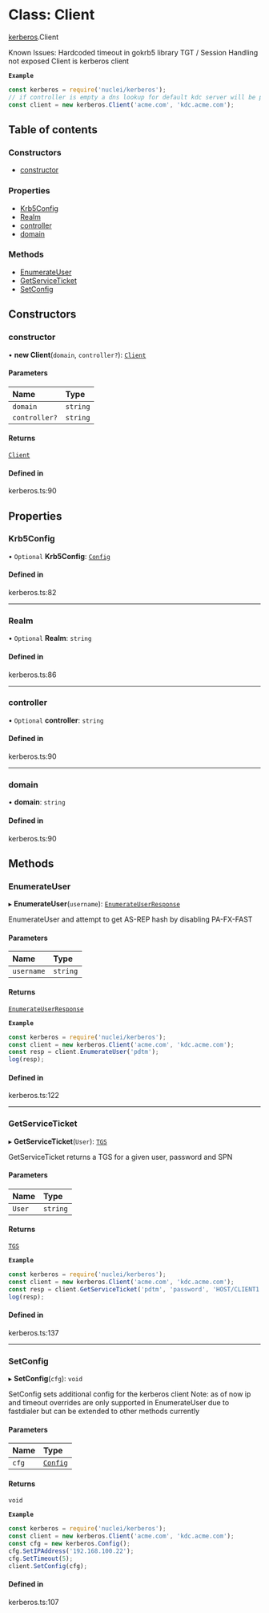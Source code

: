 # Class: Client

[kerberos](/templates/protocols/javascript/modules/kerberos.md).Client

Known Issues:
Hardcoded timeout in gokrb5 library
TGT / Session Handling not exposed
Client is kerberos client

**`Example`**

```javascript
const kerberos = require('nuclei/kerberos');
// if controller is empty a dns lookup for default kdc server will be performed
const client = new kerberos.Client('acme.com', 'kdc.acme.com');
```

## Table of contents

### Constructors

- [constructor](/templates/protocols/javascript/modules/kerberos.Client.md#constructor)

### Properties

- [Krb5Config](/templates/protocols/javascript/modules/kerberos.Client.md#krb5config)
- [Realm](/templates/protocols/javascript/modules/kerberos.Client.md#realm)
- [controller](/templates/protocols/javascript/modules/kerberos.Client.md#controller)
- [domain](/templates/protocols/javascript/modules/kerberos.Client.md#domain)

### Methods

- [EnumerateUser](/templates/protocols/javascript/modules/kerberos.Client.md#enumerateuser)
- [GetServiceTicket](/templates/protocols/javascript/modules/kerberos.Client.md#getserviceticket)
- [SetConfig](/templates/protocols/javascript/modules/kerberos.Client.md#setconfig)

## Constructors

### constructor

• **new Client**(`domain`, `controller?`): [`Client`](/templates/protocols/javascript/modules/kerberos.Client.md)

#### Parameters

| Name | Type |
| :------ | :------ |
| `domain` | `string` |
| `controller?` | `string` |

#### Returns

[`Client`](/templates/protocols/javascript/modules/kerberos.Client.md)

#### Defined in

kerberos.ts:90

## Properties

### Krb5Config

• `Optional` **Krb5Config**: [`Config`](/templates/protocols/javascript/modules/kerberos.Config.md)

#### Defined in

kerberos.ts:82

___

### Realm

• `Optional` **Realm**: `string`

#### Defined in

kerberos.ts:86

___

### controller

• `Optional` **controller**: `string`

#### Defined in

kerberos.ts:90

___

### domain

• **domain**: `string`

#### Defined in

kerberos.ts:90

## Methods

### EnumerateUser

▸ **EnumerateUser**(`username`): [`EnumerateUserResponse`](/templates/protocols/javascript/modules/kerberos.EnumerateUserResponse.md)

EnumerateUser and attempt to get AS-REP hash by disabling PA-FX-FAST

#### Parameters

| Name | Type |
| :------ | :------ |
| `username` | `string` |

#### Returns

[`EnumerateUserResponse`](/templates/protocols/javascript/modules/kerberos.EnumerateUserResponse.md)

**`Example`**

```javascript
const kerberos = require('nuclei/kerberos');
const client = new kerberos.Client('acme.com', 'kdc.acme.com');
const resp = client.EnumerateUser('pdtm');
log(resp);
```

#### Defined in

kerberos.ts:122

___

### GetServiceTicket

▸ **GetServiceTicket**(`User`): [`TGS`](/templates/protocols/javascript/modules/kerberos.TGS.md)

GetServiceTicket returns a TGS for a given user, password and SPN

#### Parameters

| Name | Type |
| :------ | :------ |
| `User` | `string` |

#### Returns

[`TGS`](/templates/protocols/javascript/modules/kerberos.TGS.md)

**`Example`**

```javascript
const kerberos = require('nuclei/kerberos');
const client = new kerberos.Client('acme.com', 'kdc.acme.com');
const resp = client.GetServiceTicket('pdtm', 'password', 'HOST/CLIENT1');
log(resp);
```

#### Defined in

kerberos.ts:137

___

### SetConfig

▸ **SetConfig**(`cfg`): `void`

SetConfig sets additional config for the kerberos client
Note: as of now ip and timeout overrides are only supported
in EnumerateUser due to fastdialer but can be extended to other methods currently

#### Parameters

| Name | Type |
| :------ | :------ |
| `cfg` | [`Config`](/templates/protocols/javascript/modules/kerberos.Config.md) |

#### Returns

`void`

**`Example`**

```javascript
const kerberos = require('nuclei/kerberos');
const client = new kerberos.Client('acme.com', 'kdc.acme.com');
const cfg = new kerberos.Config();
cfg.SetIPAddress('192.168.100.22');
cfg.SetTimeout(5);
client.SetConfig(cfg);
```

#### Defined in

kerberos.ts:107
